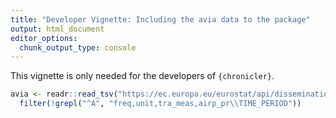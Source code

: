 ```yaml
---
title: "Developer Vignette: Including the avia data to the package"
output: html_document
editor_options: 
  chunk_output_type: console
---
```


This vignette is only needed for the developers of `{chronicler}`.

```r
avia <- readr::read_tsv("https://ec.europa.eu/eurostat/api/dissemination/sdmx/2.1/data/avia_par_lu?format=tsv&compressed=false") %>%
  filter(!grepl("^A", "freq,unit,tra_meas,airp_pr\\TIME_PERIOD"))
```
